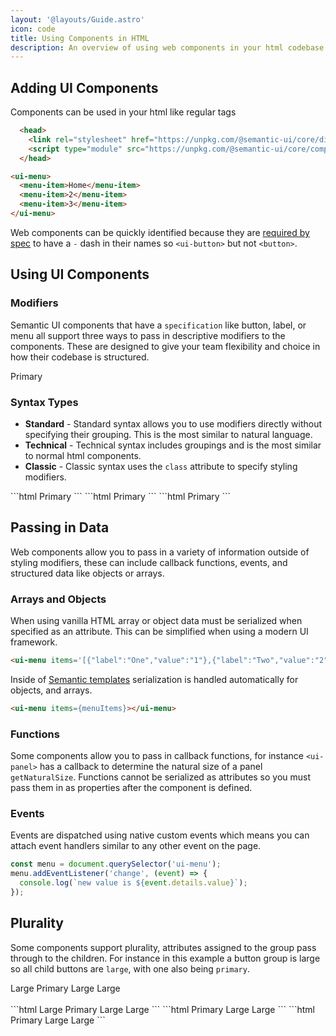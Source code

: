 ```yaml
---
layout: '@layouts/Guide.astro'
icon: code
title: Using Components in HTML
description: An overview of using web components in your html codebase.
---
```


## Adding UI Components

Components can be used in your html like regular tags

```html title=Head
  <head>
    <link rel="stylesheet" href="https://unpkg.com/@semantic-ui/core/dist/themes/button.css">
    <script type="module" src="https://unpkg.com/@semantic-ui/core/components/button"></script>
  </head>
```

```html title=Page
<ui-menu>
  <menu-item>Home</menu-item>
  <menu-item>2</menu-item>
  <menu-item>3</menu-item>
</ui-menu>
```
Web components can be quickly identified because they are [required by spec](/) to have a `-` dash in their names so `<ui-button>` but not `<button>`.

## Using UI Components

### Modifiers

Semantic UI components that have a `specification` like button, label, or menu all support three ways to pass in descriptive modifiers to the components. These are designed to give your team flexibility and choice in how their codebase is structured.

<CodeExample
  client:only showCode="true" code="<ui-button primary>Primary</ui-button>">
  <ui-button primary>Primary</ui-button>
</CodeExample>

### Syntax Types
* **Standard** - Standard syntax allows you to use modifiers directly without specifying their grouping. This is the most similar to natural language.
* **Technical** - Technical syntax includes groupings and is the most similar to normal html components.
* **Classic** - Classic syntax uses the `class` attribute to specify styling modifiers.

<Tabs>
  <TabItem label="Standard">
    ```html
    <ui-button large primary>Primary</ui-button>
    ```
  </TabItem>
      <TabItem label="Technical">
    ```html
    <ui-button size="large" emphasis="primary">Primary</ui-button>
    ```
  </TabItem>
  <TabItem label="Classic">
    ```html
    <ui-button class="large primary">Primary</ui-button>
    ```
  </TabItem>
</Tabs>


## Passing in Data

Web components allow you to pass in a variety of information outside of styling modifiers, these can include callback functions, events, and structured data like objects or arrays.

### Arrays and Objects


When using vanilla HTML array or object data must be serialized when specified as an attribute. This can be simplified when using a modern UI framework.

```html
<ui-menu items='[{"label":"One","value":"1"},{"label":"Two","value":"2"},{"label":"Three","value":"3"}]'></ui-menu>
```


Inside of [Semantic templates](/templates) serialization is handled automatically for objects, and arrays.
```html
<ui-menu items={menuItems}></ui-menu>
```

### Functions

Some components allow you to pass in callback functions, for instance `<ui-panel>` has a callback to determine the natural size of a panel `getNaturalSize`. Functions cannot be serialized as attributes so you must pass them in as properties after the component is defined.

### Events

Events are dispatched using native custom events which means you can attach event handlers similar to any other event on the page.

```javascript
const menu = document.querySelector('ui-menu');
menu.addEventListener('change', (event) => {
  console.log(`new value is ${event.details.value}`);
});
```


## Plurality

Some components support plurality, attributes assigned to the group pass through to the children. For instance in this example a button group is large so all child buttons are `large`, with one also being `primary`.


<UIButtons large>
  <UIButton primary>Large Primary</UIButton>
  <UIButton>Large</UIButton>
  <UIButton>Large</UIButton>
</UIButtons>
<br/><br/>

<Tabs>
  <TabItem label="Standard">
    ```html
    <ui-buttons large>
      <ui-button primary>Large Primary</ui-button>
      <ui-button>Large</ui-button>
      <ui-button>Large</ui-button>
    </ui-buttons>
    ```
  </TabItem>
  <TabItem label="Technical">
    ```html
    <ui-buttons size="large">
      <ui-button emphasis="primary">Primary</ui-button>
      <ui-button>Large</ui-button>
      <ui-button>Large</ui-button>
    </ui-buttons>
    ```
  </TabItem>
  <TabItem label="Classic">
    ```html
    <ui-buttons class="large">
      <ui-button class="primary">Primary</ui-button>
      <ui-button>Large</ui-button>
      <ui-button>Large</ui-button>
    </ui-buttons>
    ```
  </TabItem>
</Tabs>
